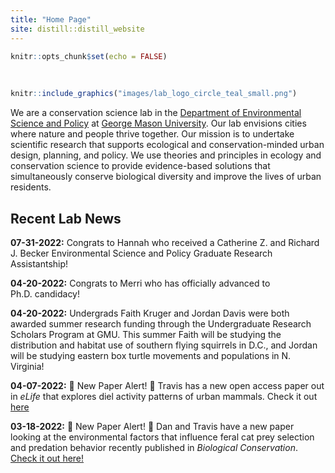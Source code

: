 ```yaml
---
title: "Home Page"
site: distill::distill_website
---
```


```r
knitr::opts_chunk$set(echo = FALSE)
```

<style>
d-title, d-byline {
  display: none
}
</style>

<br>

```r
knitr::include_graphics("images/lab_logo_circle_teal_small.png")
```

We are a conservation science lab in the [Department of Environmental Science and Policy](https://science.gmu.edu/academics/departments-units/environmental-science-policy) at [George Mason University](https://www2.gmu.edu/). Our lab envisions cities where nature and people thrive together. Our mission is to undertake scientific research that supports ecological and conservation-minded urban design, planning, and policy. We use theories and principles in ecology and conservation science to provide evidence-based solutions that simultaneously conserve biological diversity and improve the lives of urban residents.

<h2>Recent Lab News</h2>

**07-31-2022:** Congrats to Hannah who received a Catherine Z. and Richard J. Becker Environmental Science and Policy Graduate Research Assistantship!

**04-20-2022:** Congrats to Merri who has officially advanced to Ph.D. candidacy!

**04-20-2022:** Undergrads Faith Kruger and Jordan Davis were both awarded summer research funding through the Undergraduate Research Scholars Program at GMU. This summer Faith will be studying the distribution and habitat use of southern flying squirrels in D.C., and Jordan will be studying eastern box turtle movements and populations in N. Virginia!

**04-07-2022:** 🚨 New Paper Alert! 🚨 Travis has a new open access paper out in *eLife* that explores diel activity patterns of urban mammals. Check it out [here](https://elifesciences.org/articles/74756)

**03-18-2022:** 🚨 New Paper Alert! 🚨 Dan and Travis have a new paper looking at the environmental factors that influence feral cat prey selection and predation behavior recently published in *Biological Conservation*. [Check it out here!](https://www-sciencedirect-com.mutex.gmu.edu/science/article/pii/S0006320722000568?dgcid=coauthor)
